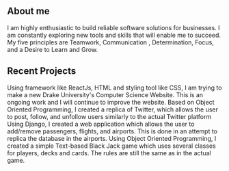 ## About me
I am highly enthusiastic to build reliable software solutions for businesses. I am constantly exploring new tools and skills that will enable me to succeed. My five principles are Teamwork, Communication , Determination, Focus, and a Desire to Learn and Grow.






## Recent Projects
<ProjectCard title="React Interactive Website" link="https://github.com/ajalrc/Interactive_website_react" bg="linear-gradient(to right, #D4145A 0%, #FBB03B 100%)">
Using framework like ReactJs, HTML and styling tool like CSS, I am trying to make a new Drake University's Computer Science Website. This is an ongoing work and I will continue to improve the website. 
</ProjectCard>

<ProjectCard title="Twitter Replica using OOP" link="https://github.com/ajalrc/twitter_replica_oop" bg="linear-gradient(45deg, red, blue)">
Based on Object Oriented Programming, I created a replica of Twitter, which allows the user to post, follow, and unfollow users similarly to the actual Twitter platform
</ProjectCard>

<ProjectCard title="Airline web application" link="https://github.com/ajalrc/airline--Django" bg="linear-gradient(35deg, orange 30%, cyan)">
Using Django, I created a web application which allows the user to add/remove passengers, flights, and airports. This is done in an attempt to replica the database in the airports. 
</ProjectCard>

<ProjectCard title="Text based Black Jack" link="https://github.com/ajalrc/black-jack-python" bg="linear-gradient(45deg,green, blue)">
Using Object Oriented Programming, I created a simple Text-based Black Jack game which uses several classes for players, decks and cards. The rules are still the same as in the actual game.
</ProjectCard>

